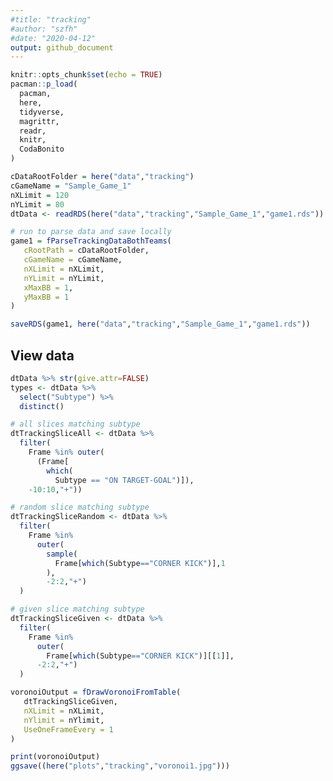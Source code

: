 ```yaml
---
#title: "tracking"
#author: "szfh"
#date: "2020-04-12"
output: github_document
---
```


```r
knitr::opts_chunk$set(echo = TRUE)
pacman::p_load(
  pacman,
  here,
  tidyverse,
  magrittr,
  readr,
  knitr,
  CodaBonito
)

cDataRootFolder = here("data","tracking")
cGameName = "Sample_Game_1"
nXLimit = 120
nYLimit = 80
dtData <- readRDS(here("data","tracking","Sample_Game_1","game1.rds"))
```

```r
# run to parse data and save locally
game1 = fParseTrackingDataBothTeams(
   cRootPath = cDataRootFolder,
   cGameName = cGameName,
   nXLimit = nXLimit,
   nYLimit = nYLimit,
   xMaxBB = 1,
   yMaxBB = 1
)

saveRDS(game1, here("data","tracking","Sample_Game_1","game1.rds"))
```

## View data

```r
dtData %>% str(give.attr=FALSE)
types <- dtData %>%
  select("Subtype") %>%
  distinct()
```

```r
# all slices matching subtype
dtTrackingSliceAll <- dtData %>%
  filter(
    Frame %in% outer(
      (Frame[
        which(
          Subtype == "ON TARGET-GOAL")]),
    -10:10,"+"))

# random slice matching subtype
dtTrackingSliceRandom <- dtData %>%
  filter(
    Frame %in%
      outer(
        sample(
          Frame[which(Subtype=="CORNER KICK")],1
        ),
        -2:2,"+")
  )

# given slice matching subtype
dtTrackingSliceGiven <- dtData %>%
  filter(
    Frame %in%
      outer(
        Frame[which(Subtype=="CORNER KICK")][[1]],
      -2:2,"+")
  )
```

```r
voronoiOutput = fDrawVoronoiFromTable(
   dtTrackingSliceGiven,
   nXLimit = nXLimit,
   nYlimit = nYlimit,
   UseOneFrameEvery = 1
)

print(voronoiOutput)
ggsave((here("plots","tracking","voronoi1.jpg")))
```
